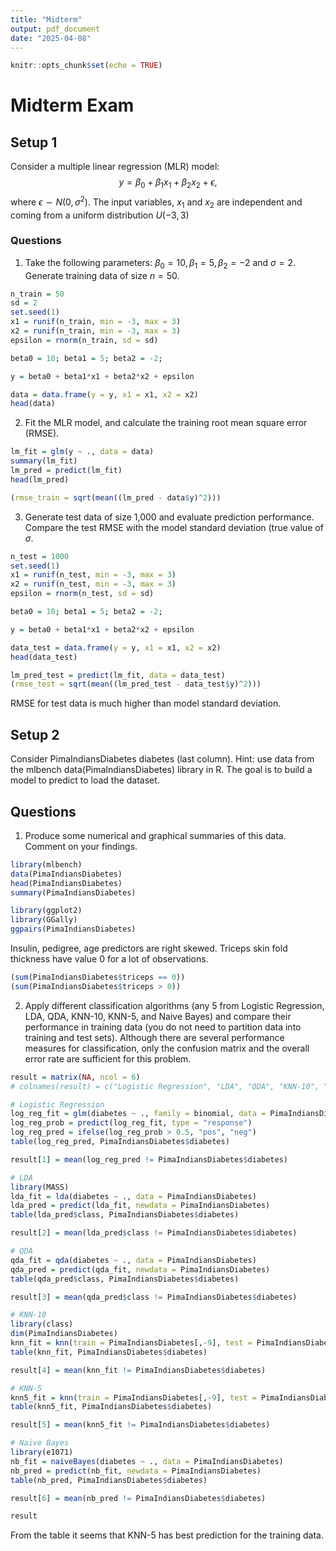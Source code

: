 ```yaml
---
title: "Midterm"
output: pdf_document
date: "2025-04-08"
---
```


```r
knitr::opts_chunk$set(echo = TRUE)
```

# Midterm Exam

## Setup 1
Consider a multiple linear regression (MLR) model:
$$
y = \beta_0 + \beta_1x_1 + \beta_2x_2 + \epsilon,
$$
where $\epsilon \sim N(0, \sigma^2).$ The input variables, $x_1$ and $x_2$ are independent and coming from a uniform distribution $U(-3, 3)$

### Questions
1. Take the following parameters: $\beta_0 = 10, \beta_1 =  5, \beta_2 = -2$ and $\sigma = 2$. Generate training data of size $n=50.$
```r
n_train = 50
sd = 2
set.seed(1)
x1 = runif(n_train, min = -3, max = 3)
x2 = runif(n_train, min = -3, max = 3)
epsilon = rnorm(n_train, sd = sd)

beta0 = 10; beta1 = 5; beta2 = -2;

y = beta0 + beta1*x1 + beta2*x2 + epsilon

data = data.frame(y = y, x1 = x1, x2 = x2)
head(data)
```

2. Fit the MLR model, and calculate the training root mean square error (RMSE).
```r
lm_fit = glm(y ~ ., data = data)
summary(lm_fit)
lm_pred = predict(lm_fit)
head(lm_pred)

(rmse_train = sqrt(mean((lm_pred - data$y)^2)))
```

3. Generate test data of size 1,000 and evaluate prediction performance. Compare the test RMSE with the model standard deviation (true value of $\sigma$.
```r
n_test = 1000
set.seed(1)
x1 = runif(n_test, min = -3, max = 3)
x2 = runif(n_test, min = -3, max = 3)
epsilon = rnorm(n_test, sd = sd)

beta0 = 10; beta1 = 5; beta2 = -2;

y = beta0 + beta1*x1 + beta2*x2 + epsilon

data_test = data.frame(y = y, x1 = x1, x2 = x2)
head(data_test)

lm_pred_test = predict(lm_fit, data = data_test)
(rmse_test = sqrt(mean((lm_pred_test - data_test$y)^2)))
```

RMSE for test data is much higher than model standard deviation.


## Setup 2
Consider PimaIndiansDiabetes diabetes (last column). Hint: use data from the mlbench data(PimaIndiansDiabetes) library in R. The goal is to build a model to predict to load the dataset.

## Questions
1. Produce some numerical and graphical summaries of this data. Comment on your findings.
```r
library(mlbench)
data(PimaIndiansDiabetes)
head(PimaIndiansDiabetes)
summary(PimaIndiansDiabetes)

library(ggplot2)
library(GGally)
ggpairs(PimaIndiansDiabetes)
```

Insulin, pedigree, age predictors are right skewed. Triceps skin fold thickness have value 0 for a lot of observations.

```r
(sum(PimaIndiansDiabetes$triceps == 0))
(sum(PimaIndiansDiabetes$triceps > 0))
```

2. Apply different classification algorithms (any 5 from Logistic Regression, LDA, QDA, KNN-10, KNN-5, and Naive Bayes) and compare their performance in training data (you do not need to partition data into training and test sets). Although there are several performance measures for classification, only the confusion matrix and the overall error rate are sufficient for this problem.
```r
result = matrix(NA, ncol = 6)
# colnames(result) = c("Logistic Regression", "LDA", "QDA", "KNN-10", "KNN-5", "Naive Bayes")

# Logistic Regression
log_reg_fit = glm(diabetes ~ ., family = binomial, data = PimaIndiansDiabetes)
log_reg_prob = predict(log_reg_fit, type = "response")
log_reg_pred = ifelse(log_reg_prob > 0.5, "pos", "neg")
table(log_reg_pred, PimaIndiansDiabetes$diabetes)

result[1] = mean(log_reg_pred != PimaIndiansDiabetes$diabetes)

# LDA
library(MASS)
lda_fit = lda(diabetes ~ ., data = PimaIndiansDiabetes)
lda_pred = predict(lda_fit, newdata = PimaIndiansDiabetes)
table(lda_pred$class, PimaIndiansDiabetes$diabetes)

result[2] = mean(lda_pred$class != PimaIndiansDiabetes$diabetes)

# QDA
qda_fit = qda(diabetes ~ ., data = PimaIndiansDiabetes)
qda_pred = predict(qda_fit, newdata = PimaIndiansDiabetes)
table(qda_pred$class, PimaIndiansDiabetes$diabetes)

result[3] = mean(qda_pred$class != PimaIndiansDiabetes$diabetes)

# KNN-10
library(class)
dim(PimaIndiansDiabetes)
knn_fit = knn(train = PimaIndiansDiabetes[,-9], test = PimaIndiansDiabetes[,-9], cl = PimaIndiansDiabetes[,9], k = 10)
table(knn_fit, PimaIndiansDiabetes$diabetes)

result[4] = mean(knn_fit != PimaIndiansDiabetes$diabetes)

# KNN-5
knn5_fit = knn(train = PimaIndiansDiabetes[,-9], test = PimaIndiansDiabetes[,-9], cl = PimaIndiansDiabetes[,9], k = 5)
table(knn5_fit, PimaIndiansDiabetes$diabetes)

result[5] = mean(knn5_fit != PimaIndiansDiabetes$diabetes)

# Naive Bayes
library(e1071)
nb_fit = naiveBayes(diabetes ~ ., data = PimaIndiansDiabetes)
nb_pred = predict(nb_fit, newdata = PimaIndiansDiabetes)
table(nb_pred, PimaIndiansDiabetes$diabetes)

result[6] = mean(nb_pred != PimaIndiansDiabetes$diabetes)

result
```

From the table it seems that KNN-5 has best prediction for the training data.